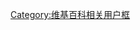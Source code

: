 {{Userbox-r
  |border-c = #000000
  |border-s = 1
  |id-c     = #1E90FF
  |id-s     = 
  |id-fc    = #00BFFF
  |info-c   = #00BFFF
  |info-s   = 10
  |info-fc  = #000000
  |id       = {{lang|ja|カン<br>トク}}
  |info     = 這個用戶喜歡'''[[監督 (插畫家)|監督]]'''的作品。
}}
<includeonly>[[Category:喜歡カントク的維基人|{{PAGENAME}}]]</includeonly>
<noinclude>[[Category:维基百科相关用户框]]</noinclude>